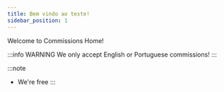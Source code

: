 ```yaml
---
title: Bem vindo ao teste!
sidebar_position: 1
---
```


Welcome to Commissions Home!


:::info WARNING
We only accept English or Portuguese commissions!
:::

:::note 
- We're free
:::